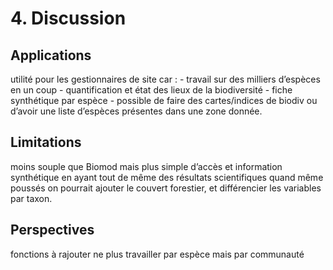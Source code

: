 # 4. Discussion

## Applications

utilité pour les gestionnaires de site car :
- travail sur des milliers d'espèces en un coup
- quantification et état des lieux de la biodiversité
- fiche synthétique par espèce
- possible de faire des cartes/indices de biodiv ou d'avoir une liste d'espèces présentes dans une zone donnée.

## Limitations

moins souple que Biomod mais plus simple d'accès et information synthétique en ayant tout de même des résultats scientifiques quand même poussés
on pourrait ajouter le couvert forestier, et différencier les variables par taxon.

## Perspectives

fonctions à rajouter
ne plus travailler par espèce mais par communauté